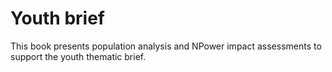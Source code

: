 # Youth brief

This book presents population analysis and NPower impact assessments to support the youth thematic brief.